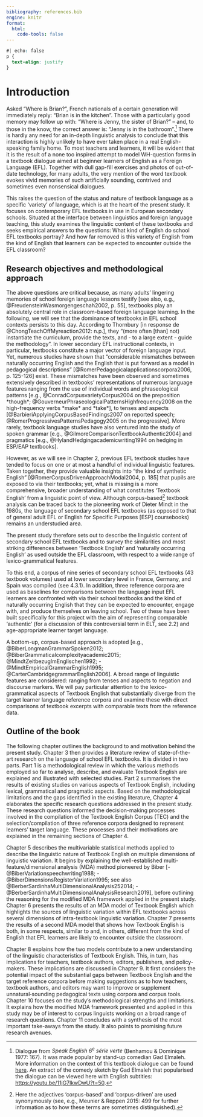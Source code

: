 ```yaml
---
bibliography: references.bib
engine: knitr
format:
  html:
    code-tools: false
---
```


```css
#| echo: false
p {
  text-align: justify
}
```

# Introduction

Asked “Where is Brian?”, French nationals of a certain generation will immediately reply: “Brian is in the kitchen”. Those with a particularly good memory may follow up with: “Where is Jenny, the sister of Brian?” – and, to those in the know, the correct answer is: “Jenny is in the bathroom”.[^intro-1] There is hardly any need for an in-depth linguistic analysis to conclude that this interaction is highly unlikely to have ever taken place in a real English-speaking family home. To most teachers and learners, it will be evident that it is the result of a none too inspired attempt to model WH-question forms in a textbook dialogue aimed at beginner learners of English as a Foreign Language (EFL). Together with dull gap-fill exercises and photos of out-of-date technology, for many adults, the very mention of the word textbook evokes vivid memories of such artificially sounding, contrived and sometimes even nonsensical dialogues.

[^intro-1]: Dialogue from *Speak English 6^e^ série verte* (Benhamou & Dominique 1977: 167). It was made popular by stand-up comedian Gad Elmaleh. More information on the context of this textbook dialogue can be found [here](https://fr.wikipedia.org/wiki/Where_is_Brian%3F). An extract of the comedy sketch by Gad Elmaleh that popularised the dialogue can be viewed here with English subtitles: <https://youtu.be/11jG7lkwDwU?t=50>.

This raises the question of the status and nature of textbook language as a specific ‘variety’ of language, which is at the heart of the present study. It focuses on contemporary EFL textbooks in use in European secondary schools. Situated at the interface between linguistics and foreign language teaching, this study examines the linguistic content of these textbooks and seeks empirical answers to the questions: What kind of English do school EFL textbooks portray? And how far removed is this variety of English from the kind of English that learners can be expected to encounter outside the EFL classroom?

## Research objectives and methodological approach

The above questions are critical because, as many adults’ lingering memories of school foreign language lessons testify [see also, e.g., @FreudensteinWasmorgengeschah2002, p. 55], textbooks play an absolutely central role in classroom-based foreign language learning. In the following, we will see that the dominance of textbooks in EFL school contexts persists to this day. According to Thornbury [in response de @ChongTeachOffMyreaction2012: n.p.], they “(more often [than] not) instantiate the curriculum, provide the texts, and - to a large extent - guide the methodology”. In lower secondary EFL instructional contexts, in particular, textbooks constitute a major vector of foreign language input. Yet, numerous studies have shown that “considerable mismatches between naturally occurring English and the English that is put forward as a model in pedagogical descriptions” [@RomerPedagogicalapplicationscorpora2006, p. 125-126] exist. These mismatches have been observed and sometimes extensively described in textbooks’ representations of numerous language features ranging from the use of individual words and phraseological patterns [e.g., @ConradCorpusvarietyCorpus2004 on the preposition *though*; @GouverneurPhraseologicalPatternsHighfrequency2008 on the high-frequency verbs *make* and *take*], to tenses and aspects [@BarbieriApplyingCorpusBasedFindings2007 on reported speech; @RomerProgressivesPatternsPedagogy2005 on the progressive]. More rarely, textbook language studies have also ventured into the study of spoken grammar [e.g., @GilmoreComparisonTextbookAuthentic2004] and pragmatics [e.g., @HylandHedgingacademicwriting1994 on hedging in ESP/EAP textbooks].

However, as we will see in Chapter 2, previous EFL textbook studies have tended to focus on one or at most a handful of individual linguistic features. Taken together, they provide valuable insights into “the kind of synthetic English” [@RomerCorpusDrivenApproachModal2004, p. 185] that pupils are exposed to via their textbooks; yet, what is missing is a more comprehensive, broader understanding of what constitutes ‘Textbook English’ from a linguistic point of view. Although corpus-based[^intro-2] textbook analysis can be traced back to the pioneering work of Dieter Mindt in the 1980s, the language of secondary school EFL textbooks (as opposed to that of general adult EFL or English for Specific Purposes \[ESP\] coursebooks) remains an understudied area.

[^intro-2]: Here the adjectives ‘corpus-based’ and ‘corpus-driven’ are used synonymously (see, e.g., Meunier & Reppen 2015: 499 for further information as to how these terms are sometimes distinguished).

The present study therefore sets out to describe the linguistic content of secondary school EFL textbooks and to survey the similarities and most striking differences between ‘Textbook English’ and ‘naturally occurring English’ as used outside the EFL classroom, with respect to a wide range of lexico-grammatical features.

To this end, a corpus of nine series of secondary school EFL textbooks (43 textbook volumes) used at lower secondary level in France, Germany, and Spain was compiled (see 4.3.1). In addition, three reference corpora are used as baselines for comparisons between the language input EFL learners are confronted with via their school textbooks and the kind of naturally occurring English that they can be expected to encounter, engage with, and produce themselves on leaving school. Two of these have been built specifically for this project with the aim of representing comparable ‘authentic’ (for a discussion of this controversial term in ELT, see 2.2) and age-appropriate learner target language.

A bottom-up, corpus-based approach is adopted [e.g., @BiberLongmanGrammarSpoken2012; @BiberGrammaticalcomplexityacademic2015; @MindtZeitbezugImEnglischen1992; -@MindtEmpiricalGrammarEnglish1995; @CarterCambridgegrammarEnglish2006]. A broad range of linguistic features are considered: ranging from tenses and aspects to negation and discourse markers. We will pay particular attention to the lexico-grammatical aspects of Textbook English that substantially diverge from the target learner language reference corpora and examine these with direct comparisons of textbook excerpts with comparable texts from the reference data.

## Outline of the book

The following chapter outlines the background to and motivation behind the present study. Chapter 3 then provides a literature review of state-of-the-art research on the language of school EFL textbooks. It is divided in two parts. Part 1 is a methodological review in which the various methods employed so far to analyse, describe, and evaluate Textbook English are explained and illustrated with selected studies. Part 2 summarises the results of existing studies on various aspects of Textbook English, including lexical, grammatical and pragmatic aspects. Based on the methodological limitations and the gaps identified in the existing literature, Chapter 4 elaborates the specific research questions addressed in the present study. These research questions informed the decision-making processes involved in the compilation of the Textbook English Corpus (TEC) and the selection/compilation of three reference corpora designed to represent learners’ target language. These processes and their motivations are explained in the remaining sections of Chapter 4.

Chapter 5 describes the multivariable statistical methods applied to describe the linguistic nature of Textbook English on multiple dimensions of linguistic variation. It begins by explaining the well-established multi-feature/dimensional analysis (MDA) method pioneered by Biber [-@BiberVariationspeechwriting1988; -@BiberDimensionsRegisterVariation1995; see also @BerberSardinhaMultiDimensionalAnalysis252014; -@BerberSardinhaMultiDimensionalAnalysisResearch2019], before outlining the reasoning for the modified MDA framework applied in the present study. Chapter 6 presents the results of an MDA model of Textbook English which highlights the sources of linguistic variation within EFL textbooks across several dimensions of intra-textbook linguistic variation. Chapter 7 presents the results of a second MDA model that shows how Textbook English is both, in some respects, similar to and, in others, different from the kind of English that EFL learners are likely to encounter outside the classroom.

Chapter 8 explains how the two models contribute to a new understanding of the linguistic characteristics of Textbook English. This, in turn, has implications for teachers, textbook authors, editors, publishers, and policy-makers. These implications are discussed in Chapter 9. It first considers the potential impact of the substantial gaps between Textbook English and the target reference corpora before making suggestions as to how teachers, textbook authors, and editors may want to improve or supplement unnatural‑sounding pedagogical texts using corpora and corpus tools. Chapter 10 focuses on the study’s methodological strengths and limitations. It explains how the modified MDA framework presented and applied in this study may be of interest to corpus linguists working on a broad range of research questions. Chapter 11 concludes with a synthesis of the most important take-aways from the study. It also points to promising future research avenues.
